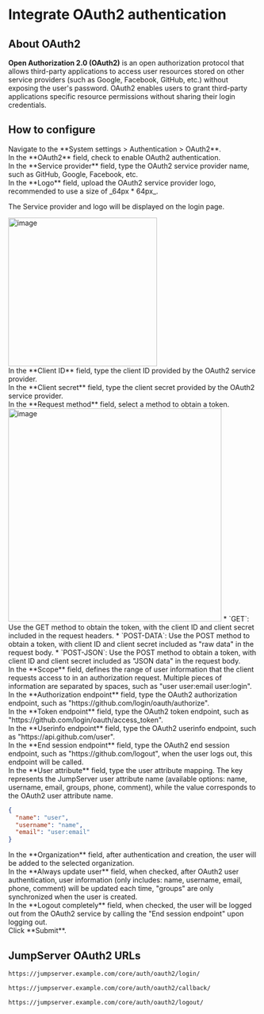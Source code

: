 # Integrate OAuth2 authentication <Icon name="xpackTip"/>

## About OAuth2
**Open Authorization 2.0 (OAuth2)** is an open authorization protocol that allows third-party applications to access user resources stored on other service providers (such as Google, Facebook, GitHub, etc.) without exposing the user's password. OAuth2 enables users to grant third-party applications specific resource permissions without sharing their login credentials.

## How to configure
<Steps>

<div>
<Nav name="system-settings" />
</div>

<div>
Navigate to the **System settings > Authentication > OAuth2**.
</div>

<div>
In the **OAuth2** field, check to enable OAuth2 authentication.
</div>

<div>
In the **Service provider** field, type the OAuth2 service provider name, such as GitHub, Google, Facebook, etc.
</div>

<div>
In the **Logo** field, upload the OAuth2 service provider logo, recommended to use a size of _64px * 64px_.

The Service provider and logo will be displayed on the login page.

<img src="/images/docs/admin-guides/system-settings/auth/oauth2-login-page.png" alt="image" width="300"/>
</div>

<div>
In the **Client ID** field, type the client ID provided by the OAuth2 service provider.
</div>

<div>
In the **Client secret** field, type the client secret provided by the OAuth2 service provider.
</div>

<div>
In the **Request method** field, select a method to obtain a token.
<img src="/images/docs/admin-guides/system-settings/auth/oauth2-request-method.png" alt="image" width="430"/>
* `GET`: Use the GET method to obtain the token, with the client ID and client secret included in the request headers.
* `POST-DATA`: Use the POST method to obtain a token, with client ID and client secret included as "raw data" in the request body.
* `POST-JSON`: Use the POST method to obtain a token, with client ID and client secret included as "JSON data" in the request body.
</div>

<div>
In the **Scope** field, defines the range of user information that the client requests access to in an authorization request. Multiple pieces of information are separated by spaces, such as "user user:email user:login".
</div>

<div>
In the **Authorization endpoint** field, type the OAuth2 authorization endpoint, such as "https://&#8203;github.com/login/oauth/authorize".
</div>

<div>
In the **Token endpoint** field, type the OAuth2 token endpoint, such as "https://&#8203;github.com/login/oauth/access_token".
</div>

<div>
In the **Userinfo endpoint** field, type the OAuth2 userinfo endpoint, such as "https://&#8203;api.github.com/user".
</div>

<div>
In the **End session endpoint** field, type the OAuth2 end session endpoint, such as "https://&#8203;github.com/logout", when the user logs out, this endpoint will be called.
</div>

<div>
In the **User attribute** field, type the user attribute mapping. The key represents the JumpServer user attribute name (available options: name, username, email, groups, phone, comment), while the value corresponds to the OAuth2 user attribute name.

```json copy=true filename="OAuth2 User Attribute Example"
{
  "name": "user",
  "username": "name",
  "email": "user:email"
}
```
</div>

<div>
In the **Organization** field, after authentication and creation, the user will be added to the selected organization.
</div>

<div>
In the **Always update user** field, when checked, after OAuth2 user authentication, user information (only includes: name, username, email, phone, comment) will be updated each time, "groups" are only synchronized when the user is created.
</div>

<div>
In the **Logout completely** field, when checked, the user will be logged out from the OAuth2 service by calling the "End session endpoint" upon logging out.
</div>

<div>
Click **Submit**.
</div>

</Steps>

## JumpServer OAuth2 URLs

```md filename="Login URL"
https://jumpserver.example.com/core/auth/oauth2/login/
```

```md filename="Login Success Callback URL"
https://jumpserver.example.com/core/auth/oauth2/callback/
```

```md filename="Logout URL"
https://jumpserver.example.com/core/auth/oauth2/logout/
```
